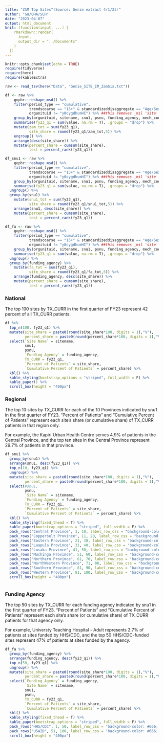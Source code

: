 ```yaml
---
title: "ZAM Top Sites^[Source: Genie extract 4/1/23]"
author: "GH/OHA/SCH"
date: "2023-04-07"
output: html_document
knit: (function(input, ...) {
    rmarkdown::render(
      input,
      output_dir = "../Documents"
    )
  })
---
```


```r
knitr::opts_chunk$set(echo = TRUE)
require(tidyverse)
require(here)
require(kableExtra)

```

```r

raw <- read_tsv(here("Data", "Genie_SITE_IM_Zambia.txt"))

df <- raw %>%
    gophr::reshape_msd() %>% 
    filter(period_type == "cumulative",
           trendscoarse == "15+" & standardizeddisaggregate == "Age/Sex/HIVStatus",
           orgunituid != "y0cygdhumHI") %>% ##this removes _mil 'site' 
    group_by(orgunituid, sitename, snu1, psnu, funding_agency, mech_code, mech_name, indicator) %>% 
    summarise(fy23_q1 = sum(value, na.rm = T), .groups = "drop") %>% 
    mutate(zam_tot = sum(fy23_q1),
           site_share = round(fy23_q1/zam_tot,5)) %>%
    ungroup() %>% 
    arrange(desc(site_share)) %>% 
    mutate(percent_share = cumsum(site_share),
           test = percent_rank(fy23_q1))

df_snu1 <- raw %>%
    gophr::reshape_msd() %>% 
    filter(period_type == "cumulative",
           trendscoarse == "15+" & standardizeddisaggregate == "Age/Sex/HIVStatus",
           orgunituid != "y0cygdhumHI") %>% ##this removes _mil 'site' 
    group_by(orgunituid, sitename, snu1, psnu, funding_agency, mech_code, mech_name, indicator) %>% 
    summarise(fy23_q1 = sum(value, na.rm = T), .groups = "drop") %>% 
  ungroup() %>%
  group_by(snu1) %>%
    mutate(snu1_tot = sum(fy23_q1),
           site_share = round(fy23_q1/snu1_tot,5)) %>%
    arrange(snu1, desc(site_share)) %>% 
    mutate(percent_share = cumsum(site_share),
           test = percent_rank(fy23_q1))

df_fa <- raw %>%
    gophr::reshape_msd() %>% 
    filter(period_type == "cumulative",
           trendscoarse == "15+" & standardizeddisaggregate == "Age/Sex/HIVStatus",
           orgunituid != "y0cygdhumHI") %>% ##this removes _mil 'site' 
    group_by(orgunituid, sitename, snu1, psnu, funding_agency, mech_code, mech_name, indicator) %>% 
    summarise(fy23_q1 = sum(value, na.rm = T), .groups = "drop") %>% 
  ungroup() %>%
  group_by(funding_agency) %>%
    mutate(fa_tot = sum(fy23_q1),
           site_share = round(fy23_q1/fa_tot,5)) %>%
    arrange(funding_agency, desc(site_share)) %>% 
    mutate(percent_share = cumsum(site_share),
           test = percent_rank(fy23_q1))
```

### National

The top 100 sites by TX_CURR in the first quarter of FY23 represent 42 percent of all TX_CURR patients.

```r
df %>%
  top_n(100, fy23_q1) %>%
  mutate(site_share = paste0(round(site_share*100, digits = 1),"%"),
         percent_share = paste0(round(percent_share*100, digits = 1),"%")) %>%
  select(`Site Name` = sitename,
         snu1, 
         psnu,
         `Funding Agency` = funding_agency,
         TX_CURR = fy23_q1,
         `Percent of Patients` = site_share,
         `Cumulative Percent of Patients` = percent_share) %>%
  kbl() %>%
  kable_styling(bootstrap_options = "striped", full_width = F) %>%
  kable_paper() %>%
  scroll_box(height = "400px")
```
 
### Regional

The top 10 sites by TX_CURR for each of the 10 Provinces indicated by snu1 in the first quarter of FY23. "Percent of Patients" and "Cumulative Percent of Patients" represent each site's share (or cumulative share) of TX_CURR patients in that region only. 

For example, the Kapiri Urban Health Centre serves 4.9% of patients in the Central Province, and the top ten sites in the Central Province represent 29.7% of patients in that province.

```r
df_snu1 %>%
  group_by(snu1) %>%
  arrange(snu1, desc(fy23_q1)) %>%
  top_n(10, fy23_q1) %>%
  ungroup() %>%
  mutate(site_share = paste0(round(site_share*100, digits = 1),"%"),
         percent_share = paste0(round(percent_share*100, digits = 1),"%")) %>%
  select(#snu1,
         psnu,
         `Site Name` = sitename,
         `Funding Agency` = funding_agency,
         TX_CURR = fy23_q1,
         `Percent of Patients` = site_share,
         `Cumulative Percent of Patients` = percent_share) %>%
  kbl() %>%
  kable_styling(fixed_thead = T) %>%
  kable_paper(bootstrap_options = "striped", full_width = F) %>%
  pack_rows("Central Province", 1, 10, label_row_css = "background-color: #666; color: #fff;") %>%
  pack_rows("Copperbelt Province", 11, 20, label_row_css = "background-color: #666; color: #fff;") %>%
  pack_rows("Eastern Province", 21, 30, label_row_css = "background-color: #666; color: #fff;") %>%
  pack_rows("Luapula Province", 31, 40, label_row_css = "background-color: #666; color: #fff;") %>%
  pack_rows("Lusaka Province", 41, 50, label_row_css = "background-color: #666; color: #fff;") %>%
  pack_rows("Muchinga Province", 51, 60, label_row_css = "background-color: #666; color: #fff;") %>%
  pack_rows("Northern Province", 61, 70, label_row_css = "background-color: #666; color: #fff;") %>%
  pack_rows("NorthWestern Province", 71, 80, label_row_css = "background-color: #666; color: #fff;") %>%
  pack_rows("Southern Province", 81, 90, label_row_css = "background-color: #666; color: #fff;") %>%
  pack_rows("Western Province", 91, 100, label_row_css = "background-color: #666; color: #fff;") %>%
  scroll_box(height = "400px")
  
```


### Funding Agency

The top 50 sites by TX_CURR for each funding agency indicated by snu1 in the first quarter of FY23. "Percent of Patients" and "Cumulative Percent of Patients" represent each site's share (or cumulative share) of TX_CURR patients for that agency only. 

For example, Universty Teaching Hospital - Adult represents 2.7% of patients at sites funded by HHS/CDC, and the top 50 HHS/CDC-funded sites represent 47% of patients at sites funded by the agency.

```r
df_fa %>%
  group_by(funding_agency) %>%
  arrange(funding_agency, desc(fy23_q1)) %>%
  top_n(50, fy23_q1) %>%
  ungroup() %>%
  mutate(site_share = paste0(round(site_share*100, digits = 1),"%"),
         percent_share = paste0(round(percent_share*100, digits = 1),"%")) %>%
  select(`Funding Agency` = funding_agency,
         `Site Name` = sitename,
         snu1,
         psnu,
         TX_CURR = fy23_q1,
         `Percent of Patients` = site_share,
         `Cumulative Percent of Patients` = percent_share) %>%
  kbl() %>%
  kable_styling(fixed_thead = T) %>%
  kable_paper(bootstrap_options = "striped", full_width = F) %>%
  pack_rows("HHS/CDC", 1, 50, label_row_css = "background-color: #666; color: #fff;") %>%
  pack_rows("USAID", 51, 100, label_row_css = "background-color: #666; color: #fff;") %>%
  scroll_box(height = "400px")
  
```


 